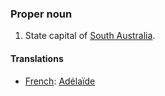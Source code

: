 ===Proper noun===
#State capital of [[South Australia]].

====Translations====
*[[French]]: [[Adélaïde]]